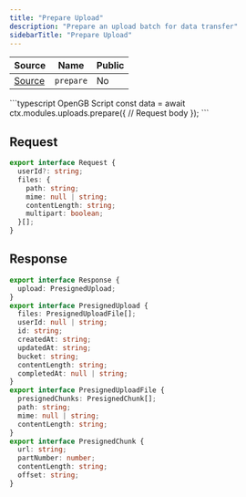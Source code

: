 ```yaml
---
title: "Prepare Upload"
description: "Prepare an upload batch for data transfer"
sidebarTitle: "Prepare Upload"
---
```


| Source                                                                                                      | Name       | Public     |
| ----------------------------------------------------------------------------------------------------------- | ---------- | ---------- |
| [Source](https://github.com/rivet-gg/opengb-registry/tree/main/modules/uploads/scripts/prepare.ts) | `prepare` | No |

<RequestExample>
```typescript OpenGB Script
const data = await ctx.modules.uploads.prepare({
  // Request body
});
```

</RequestExample>

## Request

```typescript
export interface Request {
  userId?: string;
  files: {
    path: string;
    mime: null | string;
    contentLength: string;
    multipart: boolean;
  }[];
}
```

## Response

```typescript
export interface Response {
  upload: PresignedUpload;
}
export interface PresignedUpload {
  files: PresignedUploadFile[];
  userId: null | string;
  id: string;
  createdAt: string;
  updatedAt: string;
  bucket: string;
  contentLength: string;
  completedAt: null | string;
}
export interface PresignedUploadFile {
  presignedChunks: PresignedChunk[];
  path: string;
  mime: null | string;
  contentLength: string;
}
export interface PresignedChunk {
  url: string;
  partNumber: number;
  contentLength: string;
  offset: string;
}
```
